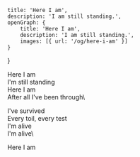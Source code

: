     title: 'Here I am',
    description: 'I am still standing.',
    openGraph: {
        title: 'Here I am',
        description: 'I am still standing.',
        images: [{ url: '/og/here-i-am' }]
    }
}

Here I am\
I'm still standing\
Here I am\
After all I've been through\

I've survived\
Every toil, every test\
I'm alive\
I'm alive\

Here I am